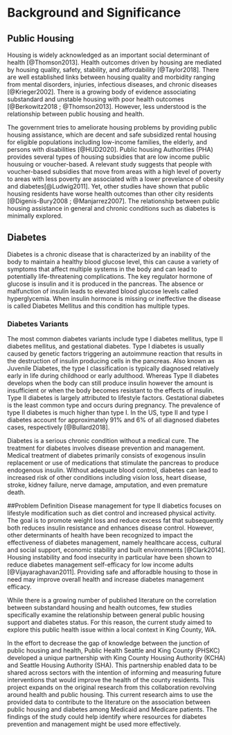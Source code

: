 <!--
The {#rmd-basics} text after the chapter declaration will allow us to link throughout the document back to the beginning of Chapter 1.  These labels will automatically be generated (if not specified) by changing the spaces to hyphens and capital letters to lowercase.  Look for the reference to this label at the beginning of Chapter 2.
-->
# Background and Significance {#rmd-basics}
## Public Housing
Housing is widely acknowledged as an important social determinant of health [@Thomson2013]. Health outcomes driven by housing are mediated by housing quality, safety, stability, and affordability [@Taylor2018]. There are well established links between housing quality and morbidity ranging from mental disorders, injuries, infectious diseases, and chronic diseases [@Krieger2002]. There is a growing body of evidence associating substandard and unstable housing with poor health outcomes [@Berkowitz2018 ; @Thomson2013]. However, less understood is the relationship between public housing and health.

The government tries to ameliorate housing problems by providing public housing assistance, which are decent and safe subsidized rental housing for eligible populations including low-income families, the elderly, and persons with disabilities [@HUD2020]. Public housing Authorities (PHA) provides several types of housing subsidies that are low income public housuing or voucher-based. A relevant study suggests that people with voucher-based subsidies that move from areas with a high level of poverty to areas with less poverty are associated with a lower prevelance of obesity and diabetes[@Ludwig2011]. Yet, other studies have shown that public housing residents have worse health outcomes than other city residents [@Digenis-Bury2008 ; @Manjarrez2007]. The relationship between public housing assistance in general and chronic conditions such as diabetes is minimally explored.

## Diabetes
Diabetes is a chronic disease that is characterized by an inability of the body to maintain a healthy blood glucose level, this can cause a variety of symptoms that affect multiple systems in the body and can lead to potentially life-threatening complications. The key regulator hormone of glucose is insulin and it is produced in the pancreas. The absence or malfunction of insulin leads to elevated blood glucose levels called hyperglycemia. When insulin hormone is missing or ineffective the disease is called Diabetes Mellitus and this condition has multiple types.

### Diabetes Variants
The most common diabetes variants include type I diabetes mellitus, type II diabetes mellitus, and gestational diabetes. Type I diabetes is usually caused by genetic factors triggering an autoimmune reaction that results in the destruction of insulin producing cells in the pancreas. Also known as Juvenile Diabetes, the type I classification is typically diagnosed relatively early in life during childhood or early adulthood. Whereas Type II diabetes develops when the body can still produce insulin however the amount is insufficient or when the body becomes resistant to the effects of insulin. Type II diabetes is largely attributed to lifestyle factors. Gestational diabetes is the least common type and occurs during pregnancy. The prevalence of type II diabetes is much higher than type I. In the US, type II and type I diabetes account for approximately 91% and 6% of all diagnosed diabetes cases, respectively [@Bullard2018].

Diabetes is a serious chronic condition without a medical cure. The treatment for diabetes involves disease prevention and management. Medical treatment of diabetes primarily consists of exogenous insulin replacement or use of medications that stimulate the pancreas to produce endogenous insulin. Without adequate blood control, diabetes can lead to increased risk of other conditions including vision loss, heart disease, stroke, kidney failure, nerve damage, amputation, and even premature death.

##Problem Definition
Disease management for type II diabetics focuses on lifestyle modification such as diet control and increased physical activity. The goal is to promote weight loss and reduce excess fat that subsequently both reduces insulin resistance and enhances disease control. However, other determinants of health have been recognized to impact the effectiveness of diabetes management, namely healthcare access, cultural and social support, economic stability and built environments [@Clark2014]. Housing instability and food insecurity in particular have been shown to reduce diabetes management self-efficacy for low income adults [@Vijayaraghavan2011]. Providing safe and afforadble housing to those in need may improve overall health and increase diabetes management efficacy.

While there is a growing number of published literature on the correlation between substandard housing and health outcomes, few studies specifically examine the relationship between general public housing support and diabetes status. For this reason, the current study aimed to explore this public health issue within a local context in King County, WA.

In the effort to decrease the gap of knowledge between the junction of public housing and health, Public Health Seattle and King County (PHSKC) developed a unique partnership with King County Housing Authority (KCHA) and Seattle Housing Authority (SHA). This partnership enabled data to be shared across sectors with the intention of informing and measuring future interventions that would improve the health of the county residents. This project expands on the original research from this collaboration revolving around health and public housing. This current research aims to use the provided data to contribute to the literature on the association between public housing and diabetes among Medicaid and Medicare patients. The findings of the study could help identify where resources for diabetes prevention and management might be used more effectively.
